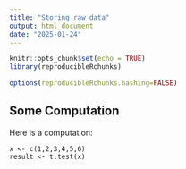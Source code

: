 ```yaml
---
title: "Storing raw data"
output: html_document
date: "2025-01-24"
---
```


```r
knitr::opts_chunk$set(echo = TRUE)
library(reproducibleRchunks)

options(reproducibleRchunks.hashing=FALSE)
```


## Some Computation

Here is a computation:

```reproducibleR
x <- c(1,2,3,4,5,6)
result <- t.test(x)
```
